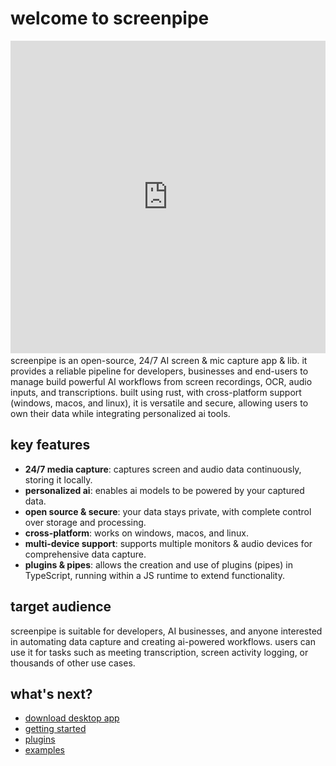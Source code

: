 
# welcome to screenpipe

<iframe width="100%" height="500" src="https://www.youtube.com/embed/Raiu6iEyTrU" title="YouTube video player" frameborder="0" allow="accelerometer; clipboard-write; encrypted-media; gyroscope; web-share" allowfullscreen></iframe>
<MotionDiv>
<br/>
screenpipe is an open-source, 24/7 AI screen & mic capture app & lib. it provides a reliable pipeline for developers, businesses and end-users to manage build powerful AI workflows from screen recordings, OCR, audio inputs, and transcriptions. built using rust, with cross-platform support (windows, macos, and linux), it is versatile and secure, allowing users to own their data while integrating personalized ai tools.

</MotionDiv>

<MotionDiv delay={0.5}>

## key features

- **24/7 media capture**: captures screen and audio data continuously, storing it locally.
- **personalized ai**: enables ai models to be powered by your captured data.
- **open source & secure**: your data stays private, with complete control over storage and processing.
- **cross-platform**: works on windows, macos, and linux.
- **multi-device support**: supports multiple monitors & audio devices for comprehensive data capture.
- **plugins & pipes**: allows the creation and use of plugins (pipes) in TypeScript, running within a JS runtime to extend functionality.

</MotionDiv>

<MotionDiv delay={1}>

## target audience

screenpipe is suitable for developers, AI businesses, and anyone interested in automating data capture and creating ai-powered workflows. users can use it for tasks such as meeting transcription, screen activity logging, or thousands of other use cases.

## what's next?

- [download desktop app](https://screenpi.pe/onboarding)
- [getting started](/docs/getting-started)
- [plugins](/docs/plugins)
- [examples](/docs/examples)

</MotionDiv>

